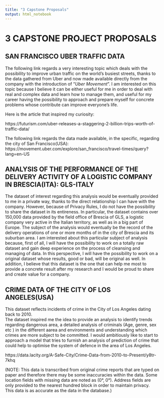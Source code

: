 ```yaml
---
title: "3 Capstone Proposals"
output: html_notebook
---
```



# 3 CAPSTONE PROJECT PROPOSALS


## SAN FRANCISCO UBER TRAFFIC DATA

The following link regards a very interesting topic which deals with the possibility to improve urban traffic on the world’s busiest streets, thanks to the data gathered from Uber and now made available directly from the company with the introduction of "*Uber Movement*".
I am interested on this topic because I believe it can be either useful for me in order to deal with real and complex data and learn how to manage them, and useful for my career having the possibility to approach and prepare myself for concrete problems whose contribute can improve everyone's life.  

Here is the article that inspired my curiosity:

https://futurism.com/uber-releases-a-staggering-2-billion-trips-worth-of-traffic-data/

The following link regards the data made available, in the specific, regarding the city of San Francisco(USA):
 https://movement.uber.com/explore/san_francisco/travel-times/query?lang=en-US 


## ANALYSIS OF THE PERFORMANCE OF THE DELIVERY ACTIVITY OF A LOGISTIC COMPANY IN BRESCIA(ITA): GLS-ITALY 

The dataset of interest regarding this analysis would be eventually provided to me in a private way, thanks to the direct relationship I can have with the company.
However, because of Privacy Rules, I do not have the possibility to share the dataset in its entireness.
In particular, the dataset contains over 150,000 data provided by the field office of Brescia of GLS, a logistic company very active in the Italian territory, as well as in a big part of Europe. The subject of the analysis would eventually be the record of the delivery operations of one or more months of in the city of Brescia and its suburban area.
I am interested about this particular subject of analysis because, first of all, I will have the possibility to work on a totally raw dataset and gain deep experience on the process of cleansing and managing of data. In this perspective, I will have the possibility to work on a original dataset whose results, good or bad, will be original as well. In addition, I believe that this dataset is the one that can help me most to provide a concrete result after my research and I would be proud to share and create value for a company.


## CRIME DATA OF THE CITY OF LOS ANGELES(USA)

This dataset reflects incidents of crime in the City of Los Angeles dating back to 2010.  
The dataset inspired me the idea to provide an analysis to identify trends regarding dangerous area, a detailed analysis of criminals (Age, genre, sex etc ) in the different aarea and environments and understanding which crimes are more subject to be committed. I would ambitiously like to start to approach a model that tries to furnish an analysis of prediction of crime that could help to optimise the system of defence in the area of Los Angeles.

 https://data.lacity.org/A-Safe-City/Crime-Data-from-2010-to-Present/y8tr-7khq

(NOTE: This data is transcribed from original crime reports that are typed on paper and therefore there may be some inaccuracies within the data. Some location fields with missing data are noted as (0°, 0°). Address fields are only provided to the nearest hundred block in order to maintain privacy. This data is as accurate as the data in the database.)